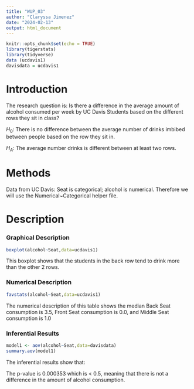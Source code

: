 ```yaml
---
title: "WUP_03"
author: "Claryssa Jimenez"
date: "2024-02-13"
output: html_document
---
```


```r
knitr::opts_chunk$set(echo = TRUE)
library(tigerstats)
library(tidyverse)
data (ucdavis1)
davisdata = ucdavis1
```

# Introduction 

The research question is: Is there a difference in the average amount of alcohol consumed per week by UC Davis Students based on the different rows they sit in class?

$H_0$: There is no difference between the average number of drinks imbibed between people based on the row they sit in.

$H_A$: The average number drinks is different between at least two rows.   

# Methods

Data from UC Davis: Seat is categorical; alcohol is  numerical. 
Therefore we will use the Numerical~Categorical helper file. 

# Description 

### Graphical Description

```r
boxplot(alcohol~Seat,data=ucdavis1)
```

This boxplot shows that the students in the back row tend to drink more than the other 2 rows. 

### Numerical Description

```r
favstats(alcohol~Seat,data=ucdavis1)
```

The numerical description of this table shows the median Back Seat consumption is 3.5, Front Seat consumption is 0.0, and Middle Seat consumption is 1.0


### Inferential Results 

```r
model1 <- aov(alcohol~Seat,data=davisdata)
summary.aov(model1)
```

The inferential results show that: 

The p-value is 0.000353 which is < 0.5, meaning that there is not a difference in the amount of alcohol consumption.  



